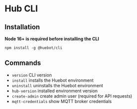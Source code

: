 # Hub CLI

## Installation

**Node 16+ is required before installing the CLI**

``` {3} copy
npm install -g @huebot/cli
```

## Commands

* `version` CLI version
* `install` installs the Huebot environment
* `uninstall` uninstalls the Huebot environment
* `hub-version` installed environment version
* `create-admin` create admin user (required for API requests)
* `mqtt-credentials` show MQTT broker credentials